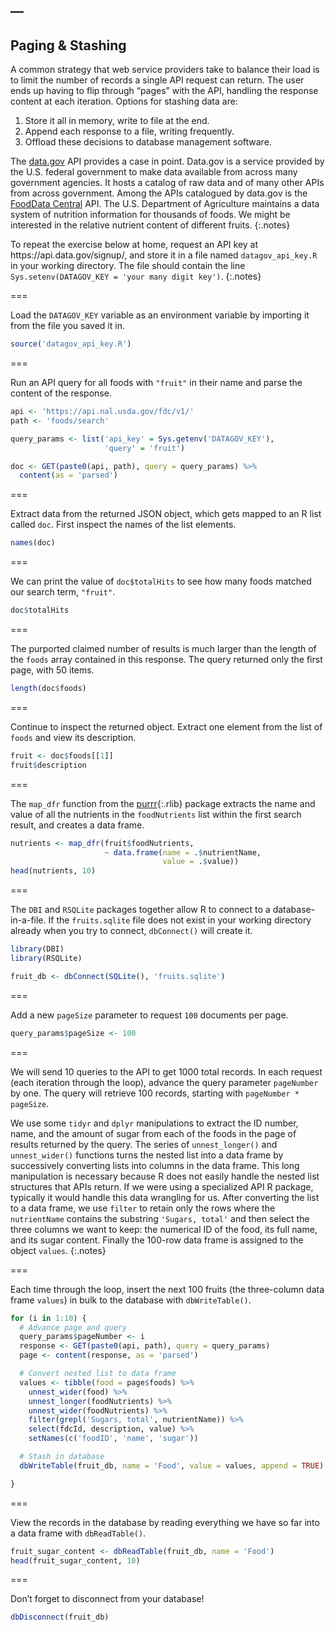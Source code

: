 ---
---

## Paging & Stashing

A common strategy that web service providers take to balance their
load is to limit the number of records a single API request can
return. The user ends up having to flip through "pages" with the API,
handling the response content at each iteration. Options for stashing
data are:

1. Store it all in memory, write to file at the end.
1. Append each response to a file, writing frequently.
1. Offload these decisions to database management software.

The [data.gov](https://www.data.gov) API provides a case in point. 
Data.gov is a service provided by the U.S. federal government to make data available
from across many government agencies. It hosts a catalog of raw data and of many other
APIs from across government.
Among the APIs catalogued by data.gov is the [FoodData Central](https://fdc.nal.usda.gov/) API.
The U.S. Department of Agriculture maintains a data system of nutrition information 
for thousands of foods. 
We might be interested in the relative nutrient content of different fruits.
{:.notes}

To repeat the exercise below at home, request an API key at
https://api.data.gov/signup/, and store it in a file named `datagov_api_key.R`
in your working directory. The file should contain the line 
`Sys.setenv(DATAGOV_KEY = 'your many digit key')`.
{:.notes}

===

Load the `DATAGOV_KEY` variable as an environment variable by importing it from the file you saved it in.

```r
source('datagov_api_key.R')
```

===

Run an API query for all foods with `"fruit"` in their name and parse the content of the response.

```r
api <- 'https://api.nal.usda.gov/fdc/v1/'
path <- 'foods/search'

query_params <- list('api_key' = Sys.getenv('DATAGOV_KEY'),
                     'query' = 'fruit')

doc <- GET(paste0(api, path), query = query_params) %>%
  content(as = 'parsed')
```

===

Extract data from the returned JSON object, which gets mapped to an
R list called `doc`.
First inspect the names of the list elements.

```r
names(doc)
```

===

We can print the value of `doc$totalHits` to see
how many foods matched our search term, `"fruit"`.

```r
doc$totalHits
```

===

The purported claimed number of results is much larger than the length
of the `foods` array contained in this response. The query returned only the
first page, with 50 items.

```r
length(doc$foods)
```

===

Continue to inspect the returned object. Extract one element from the list
of `foods` and view its description.

```r
fruit <- doc$foods[[1]]
fruit$description
```

===

The `map_dfr` function from the [purrr](){:.rlib} package extracts the name and
value of all the nutrients in the `foodNutrients` list within the first search
result, and creates a data frame.

```r
nutrients <- map_dfr(fruit$foodNutrients, 
                     ~ data.frame(name = .$nutrientName, 
                                  value = .$value))
head(nutrients, 10)
```

===

The `DBI` and `RSQLite` packages together allow R to connect to a 
database-in-a-file. If the `fruits.sqlite` file does not exist
in your working directory already when you try to connect,
`dbConnect()` will create it.

```r
library(DBI) 
library(RSQLite)

fruit_db <- dbConnect(SQLite(), 'fruits.sqlite') 
```

===

Add a new `pageSize` parameter to request `100` documents per page.

```r
query_params$pageSize <- 100
```

===

We will send 10 queries to the API to get 1000 total records.
In each request (each iteration through the loop), 
advance the query parameter `pageNumber` by one. 
The query will retrieve 100 records, starting with `pageNumber * pageSize`. 


We use some `tidyr` and `dplyr` manipulations to
extract the ID number, name, and the amount of sugar from each
of the foods in the page of results returned by the query. The series of 
`unnest_longer()` and `unnest_wider()` functions turns the nested list into 
a data frame by successively converting lists into columns in the data frame.
This long manipulation is necessary because R does not easily handle the
nested list structures that APIs return. If we were using
a specialized API R package, typically it would handle this data wrangling 
for us. After converting the list to a data frame, we use `filter` to retain
only the rows where the `nutrientName` contains the substring `'Sugars, total'`
and then select the three columns we want to keep: the numerical ID of 
the food, its full name, and its sugar content. Finally the 100-row data
frame is assigned to the object `values`.
{:.notes}

===

Each time through the loop, insert the next 100 fruits 
(the three-column data frame `values`) 
in bulk to the database with `dbWriteTable()`.


```r
for (i in 1:10) {
  # Advance page and query
  query_params$pageNumber <- i
  response <- GET(paste0(api, path), query = query_params) 
  page <- content(response, as = 'parsed')

  # Convert nested list to data frame
  values <- tibble(food = page$foods) %>%
    unnest_wider(food) %>%
    unnest_longer(foodNutrients) %>%
    unnest_wider(foodNutrients) %>%
    filter(grepl('Sugars, total', nutrientName)) %>%
    select(fdcId, description, value) %>%
    setNames(c('foodID', 'name', 'sugar'))

  # Stash in database
  dbWriteTable(fruit_db, name = 'Food', value = values, append = TRUE)

}
```

===

View the records in the database by reading
everything we have so far into a data frame
with `dbReadTable()`.

```r
fruit_sugar_content <- dbReadTable(fruit_db, name = 'Food')
head(fruit_sugar_content, 10)
```

===

Don't forget to disconnect from your database!

```r
dbDisconnect(fruit_db)
```


